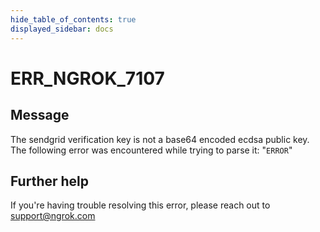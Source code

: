 ```yaml
---
hide_table_of_contents: true
displayed_sidebar: docs
---
```



# ERR_NGROK_7107

## Message

The sendgrid verification key is not a base64 encoded ecdsa public key. The following error was encountered while trying to parse it: "`ERROR`"

<ErrorDetails error="err_ngrok_7107" />

## Further help

If you're having trouble resolving this error, please reach out to [support@ngrok.com](mailto:support@ngrok.com?subject=Help%20with%20ERR_NGROK_7107)
